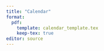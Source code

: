 ```yaml
---
title: "Calendar"
format:
  pdf:
    template: calendar_template.tex
    keep-tex: true
editor: source
---
```

\begin{center}
\begin{calendar}{9/9/2024}{13} % Semester starts on 9/9/2024 and last for 13 weeks
\setlength{\calboxdepth}{.42in}
\MWClass

% schedule
\caltexton{1}{Regression review}
\caltextnext{Ch. 1 - Visualizing time series}
\caltextnext{Ch. 1 - Decomposition of series}
\caltextnext{Lab - Decomposition of time series}
\caltextnext{Ch. 2 - Correlation and stationarity}
\caltextnext{Ch. 2 - Correlation and stationarity cont.}
\caltextnext{Ch. 3 - Forecasting}
\caltextnext{Ch. 3 - Smoothing}
\caltextnext{Ch. 4 - White noise and random walks}
\caltextnext{Ch. 4 - Autoregressive models}
\caltextnext{Lab - Basic stochastic models}
\caltextnext{Ch. 5 - Intro to time series regression}
\caltextnext{Ch. 5 - Seasonal variables and regression harmonics}
\caltextnext{Lab - Time series regression}
\caltextnext{Ch. 5 - Regression forecasting}
\caltextnext{Ch. 6 - Moving average models}
\caltextnext{Ch. 6 - ARMA models}
\caltextnext{Lab - Moving average processes}
\caltextnext{Ch. 7 - Non-seasonal ARIMA models}
\caltextnext{Lab - Non-seasonal ARIMA models}
\caltextnext{Ch. 7 - Seasonal ARIMA models}
\caltextnext{Lab - Seasonal ARIMA models}
\caltextnext{Project work day}
\caltextnext{Project presentations}

% spectral analysis, state space models, exponential smoothing, multivariate time series

% holidays
\Holiday{11/25/2024}{Thanksgiving recess}
\Holiday{11/26/2024}{Thanksgiving recess}
\Holiday{11/27/2024}{Thanksgiving recess}

% remove days
\options{12/9/2024}{\noclassday} % finals week
\options{12/10/2024}{\noclassday} % finals week
\options{12/11/2024}{\noclassday} % finals week
\options{12/16/2024}{\noclassday} % finals week
\options{12/17/2024}{\noclassday} % finals week
\options{12/18/2024}{\noclassday} % finals week
\caltext{4/27/2010}{\textbf{Final Exam}}

\end{calendar}
\end{center}